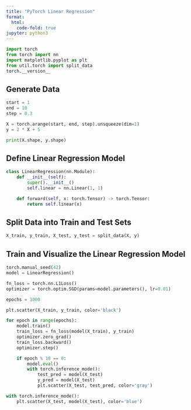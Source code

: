 ```yaml
---
title: "PyTorch Linear Regression"
format:
  html:
    code-fold: true
jupyter: python3
---
```


```python
import torch
from torch import nn
import matplotlib.pyplot as plt
from util.torch import split_data
torch.__version__
```

## Generate Data

```python
start = 1
end = 10
step = 0.3

X = torch.arange(start, end, step).unsqueeze(dim=1)
y = 2 * X + 5

print(X.shape, y.shape)
```

## Define Linear Regression Model

```python
class LinearRegression(nn.Module):
    def __init__(self):
        super().__init__()
        self.linear = nn.Linear(1, 1)

    def forward(self, x: torch.Tensor) -> torch.Tensor:
        return self.linear(x)
```

## Split Data into Train and Test Sets

```python
X_train, y_train, X_test, y_test = split_data(X, y)
```

## Train and Visualize the Linear Regression Model

```python
torch.manual_seed(42)
model = LinearRegression()

fn_loss = torch.nn.L1Loss()
optimizer = torch.optim.SGD(params=model.parameters(), lr=0.01)

epochs = 1000

plt.scatter(X_train, y_train, color='black')

for epoch in range(epochs):
    model.train()
    train_loss = fn_loss(model(X_train), y_train)
    optimizer.zero_grad()
    train_loss.backward()
    optimizer.step()

    if epoch % 10 == 0:
        model.eval()
        with torch.inference_mode():
            test_pred = model(X_test)
            y_pred = model(X_test)
            plt.scatter(X_test, test_pred, color='gray')

with torch.inference_mode():
    plt.scatter(X_test, model(X_test), color='blue')
```
